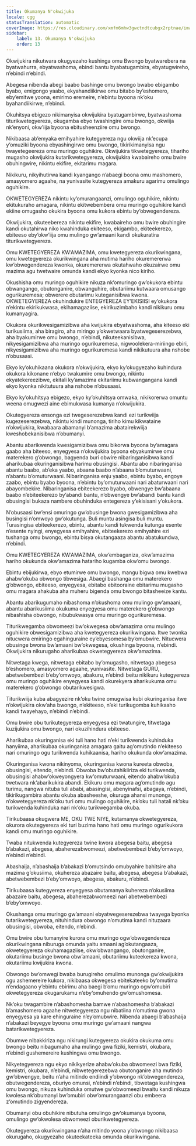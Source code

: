 ```yaml
---
title: Okumanya N'okwijuka
locale: cgg
statusTranslation: automatic
coverImage: https://res.cloudinary.com/xmfm6mhw3gwctndtcubgx2rptnae/image/upload/v1740337243/small_cover_educacion_fundamental_a051170f1c.webp
sidebar:
    label: 13. Okumanya N'okwijuka
    order: 13
---
```

Okwijukira nikutwara okugyezaho kushinga omu Bwongo byatwarebera na byatwahurra, ebyatwashoma, ebindi bantu byabatugambira, ebyatugwireho, n’ebindi n’ebindi.

Abegesa nibenda abegi baabo bashinge omu bwongo bwabo ebigambo byabo, emigongo yaabo, ekyahandiikirwe omu bitabo by’eshomero, eby’emitwe yoona, emirimo eremeire, n’ebintu byoona nk’oku byahandiikirwe, n’ebindi.

Okuhitsya ebigezo nikimanyisa okwijukira byatugambirwe, byatwashoma titurikwetegyereza, okugamba ebyo twashingire omu bwongo, okwiija nk’enyoni, okw’iija byoona ebitusheenziire omu bwongo.

Nikibaasa ab’emyaka emihyahire kutegyereza ngu okwiija nk’ecupa y’omuziki byoona ebyashingirwe omu bwongo, tikirikimanyisa ngu twayetegeereza omu muringo oguhikire. Okwijukira tikwetegyereza, tihariho mugasho okwijukira kutarikwetegyereza, okwijukira kwabaireho omu bwire obuhingwire, nikintu ekifire, ekitarimu magara.

Nikikuru, nikyihutirwa kandi kyangango n’abaegi boona omu mashomero, amasyomero agaahe, na yunivasite kutegyereza amakuru agarimu omulingo oguhikire.

OKWETEGYEREZA nikintu ky’omurangaanzi, omulingo oguhikire, nikintu ekitukuraho amagara, nikintu ekitwebembera omu muringo oguhikire kandi ekiine omugasho okukira byoona omu kukora ebintu by’obwegendereza.

Okwijukira, okuteebereza nikintu ekifire, kwabaireho omu bwire obuhingire kandi okutahirwa niko kwahinduka ekiteeso, ekigambo, ekiteekerezo, ebiteeso eby’okw’iija omu mulingo gw’amaani kandi okukuratira titurikwetegyereza.

Omu KWETEGYEREZA KW’AMAZIMA, omu kwetegyereza okurikwingana, omu kwetegyereza okurikwingana aha mutima hariho okuremererwa kw’obwegendereza kwonka, okuremererwa okutahwaho okuzairwe omu mazima agu twetwaire omunda kandi ekyo kyonka nico kiriho.

Okushisha omu muringo oguhikire nikuza nk’omuringo gw’okukora ebintu obwangango, obutonganire, obwanguhire, obutariimu kutwaara omusango ogurikuremesa; obwerere obutarimu kuteganisibwa kwona. OKWETEGYEREZA okuhindukire ENTEGYEREZA EY’EKISIISI ey’okukora n’ekintu ekirikukwasa, ekihamagaziise, ekirikuzimbaho kandi nikikuru omu kumanyagira.

Okukora okurikwesigamizibwa aha kwijukira ebyatwashoma, aha kiteeso eki turikusiima, aha biragiro, aha miringo y’okwetwaara byatwegeserezebwa, aha byakumirwe omu bwongo, n’ebindi, nikuteekanisibwa, nikyesigamizibwa aha muringo ogurikuremesa, nigwoolekera-miriingo ebiri, nikyesigamizibwa aha muringo ogurikuremesa kandi nikikutuura aha nshobe n’obusaasi.

Ekyo ky’okuhikaana okukora n’okwijukira, ekyo ky’okugyezaho kuhindura okukora kikonane n’ebyo twakumire omu bwongo, nikintu ekyatekereezibwe, ekitali ky’amazima ekitariimu kubwangangana kandi ekyo kyonka nikitutuura aha nshobe n’obusaasi.

Ekyo ky’okuhitsya ebigezo, ekyo ky’okuhitsya omwaka, nikikorerwa omuntu weena omugwezi aine ebimukwasa kumanya n’okwijukira.

Okutegyereza ensonga ezi twegeserezebwa kandi ezi turikwiija kugezeserezebwa, nikintu kindi munonga, tiriho kimu kikwataine n’okwijukira, kwabaara abamanyi b’amazima abatairekwiija kweshobekanisibwa n’obumanyi.

Abantu abarikwenda kwesigamizibwa omu bikorwa byoona by’amagara gaabo aha biteeso, enyegyesa n’okwijukira byoona ebyakumirwe omu materekero g’obwongo, bagyenda buri obwire nibaringanisibwa kandi aharikubaa okuringanisibwa harimu obusingisi. Abantu abo nibaringanisa abantu baabo, ab’eka yaabo, abaana baabo n’abaana b’omuturwaani, n’abantu b’omuturwaani. Nibaringanisa enju yaabo, ebintu byabo, engoye zaabo, ebintu byabo byoona, n’ebintu by’omuturwaani nari abaturwaani nari abayombekire. Nibaringanisa ebiteekerezo byabo, obwengye bw’abaana baabo n’ebiteekerezo by’abandi bantu, n’obwengye bw’abandi bantu kandi obusingisi bukaza nambere obuhinduka entegereza y’ekisisani y’okukora.

N’obusaasi bw’ensi omuringo gw’obusinge bwona gwesigamizibwa aha busingisi n’omwoyo gw’okutunga. Buli muntu asingisa buli muntu. Turasingisa ebiteekerezo, ebintu, abantu kandi tukwenda kutunga esente n’esente nyingi, enyegyesa emihyahire, ebiteekerezo emihyahire ezi tushanga omu bwongo, ebintu bisya okutangaaza abantu abatukundwa, n’ebindi.

Omu KWETEGYEREZA KW’AMAZIMA, okw’embaganiza, okw’amazima hariho okukunda okw’amazima hatariho kugamba okw’omu bwongo.

Ebintu ebijukirwa, ebyo etumirwe omu bwongo, mangu bigwa omu kwebwa ahabw’okuba obwongo tibwesiga. Abaegi bashanga omu materekero g’obwongo, ebiteeso, enyegyesa, ebitabo ebitooraine ebitarimu mugasho omu magara ahakuba aha muheru bigenda omu bwongo bitasheeize kantu.

Abantu abarikugumaho nibashoma n’okushoma omu mulingo gw’amaani, abantu abarikusiima okukuma enyegyesa omu materekero g’obwongo nibashisha obwongo, nibubukwasya omu muringo ogurikuremesa.

Titurikwegamba obwomeezi bw’okwegesa obw’amazima omu mulingo oguhikire obwesigamizibwa aha kwetegyereza okurikwingana. Itwe twonka nitucwera emiringo egahinguraine ey’ebyesomesa by’omubwire. Nitucwera obusinge bwona bw’amaani bw’okwegesa, okushinga byoona, n’ebindi. Okwijukira nikurugaho aharikubaa okwetegyereza okw’amazima.

Nitwetaga kwega, nitwetaga ebitabo by’omugasho, nitwetaga abegesa b’eshomero, amasyomero agaahe, yunivasite. Nitwetaga GURÚ, abetwebembezi b’eby’omwoyo, abakuru, n’ebindi beitu nikikuru kutegyereza omu muringo oguhikire enyegyesa kandi okurekyera aharikukuma omu materekero g’obwongo obutarikwesigwa.

Titurikwiija kuba abagyezire nk’oku twine omugwisa kubi okuringanisa itwe n’okwijukira okw’aha bwongo, n’ekiteeso, n’eki turikugomba kuhikaaho kandi twayehayo, n’ebindi n’ebindi.

Omu bwire obu turikutegyereza enyegyesa ezi twatungire, titwetaga kuzijukira omu bwongo, nari okuzihindura ebiteeso.

Aharikubaa okuringanisa eki tuli hano hati n’eki turikwenda kuhinduka hanyiima, aharikubaa okuringanisa amagara gaitu ag’omutindo n’ekiteeso nari omuringo ogu turikwenda kuhikaanisa, hariho okukunda okw’amazima.

Okuringanisa kwona nikinyoma, okuringanisa kwona kureeta obwoba, obusingisi, eitendo, n’ebindi. Obwoba bw’obutahikiiriza eki turikwenda, obusingisi ahabw’okweyongyera kw’omuturwaani, eitendo ahabw’okuba twetwara nk’abarikukira abandi. Ekikuru omu magara ag’omutindo agu turimu, nangwa nituba tuli ababi, abasingisi, abenyinafsi, abagaya, n’ebindi, tikirikugambira abantu okuba abasheeshe, okuruga ahansi munonga, n’okwetegyereza nk’oku turi omu mulingo oguhikire, nk’oku tuli hatali nk’oku turikwenda kuhinduka nari nk’oku turikwegamba okuba.

Tirikubaasa okugwera ME, OKU TWE NIYE, kutamanya okwetegyereza, okurora okutegyereza eki turi buzima hano hati omu muringo ogurikukora kandi omu muringo oguhikire.

Twaba nitukwenda kutegyereza twine kwora abegesa baitu, abegesa b’abakazi, abegesa, abaherezabwomeezi, abetwebembezi b’eby’omwoyo, n’ebindi n’ebindi.

Abashaija, n’abashaija b’abakazi b’omutsindo omubyahire bahitsire aha mazima g’okusiima, okuhereza abazaire baitu, abegesa, abegesa b’abakazi, abetwebembezi b’eby’omwoyo, abegesa, abakuru, n’ebindi.

Tirikubaasa kutegyereza enyegyesa obutamanya kuhereza n’okusiima abazaire baitu, abegesa, abaherezabwomeezi nari abetwebembezi b’eby’omwoyo.

Okushanga omu muringo gw’amaani ebyatwegeserezebwa twayega byonka tutarikwetegyereza, nituhindura obwongo n’omutima kandi nituzaara obusingisi, obwoba, eitendo, n’ebindi.

Omu bwire obu tumanyire kurora omu muringo ogw’obwegendereza okurikwingana niburuga omunda yaitu amaani ag’okutangaaza, okwetegyereza okuhamagaziise, okw’obwangango, obutonganire, okutariimu businge bwona obw’amaani, obutariimu kuteekereza kwona, okutariimu kwijukira kwona.

Obwongo bw’omwegi bwaba burugireho omulimo munonga gw’okwijukira ogu ashemereire kukora, nikibaasa okwegesa ebitekateeko by’omutima n’endagaano y’ebintu ebirimu aha baegi b’omu muringo ogw’omubiri okwetegyereza okugarukamu n’eby’omuhendo gw’omushomesa.

Nk’oku twagambire n’abashomesha bamwe n’abashomesha b’abakazi b’amashomero agaahe nitwetegyereza ngu nibatiina n’omutima gwona enyegyesa ya kare ehinguraine n’ey’omubwire. Nibenda abaegi b’abashaija n’abakazi beyegye byoona omu muringo gw’amaani nangwa batarikwetegyereza.

Obumwe nibakkiriza ngu nikirungi kutegyereza okukira okukuma omu bwongo beitu nibagumaho aha mulingo gwa fiziki, kemistri, okubara, n’ebindi gushemereire kushingwa omu bwongo.

Nikyetegyereza ngu ekyo nikikyerize ahabw’okuba obwomeezi bwa fiziki, kemistri, okubara, n’ebindi, nibwetegerezebwa obutonganire aha mutindo gw’obwengye, beitu n’aha mitindo endiindi y’obwongo nk’obwegendereza, obutwegendereza, oburiyo omunsi, n’ebindi n’ebindi, tibwetaga kushingwa omu bwongo, nikuza kuhinduka omutwe gw’obwomeezi bwaitu kandi nikuza kwolesa nk’obumanyi bw’omubiri obw’omurangaanzi obu embeera z’omutindo zigyendereza.

Obumanyi obu obuhikire nibutuha omulingo gw’okumanya byoona, omulingo gw’okwolesa obwomeezi oburikwetegyereza.

Okutegyereza okurikwingana n’aha mitindo yoona y’obwongo nikibaasa okurugaho, okugyezaho okuteekateeka omunda okurikwingana.

